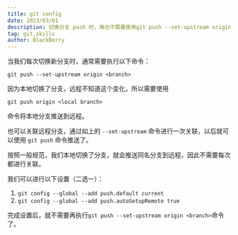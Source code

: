 ```yaml
---
title: git config
date: 2023/03/01
description: 切换分支 push 时，再也不需要使用git push --set-upstream origin <branch>
tag: git,skills
author: BlackBerry
---
```


当我们每次切换新分支时，通常需要执行以下命令：

`git push --set-upstream origin <branch>`

因为本地切换了分支，远程不知道这个变化，所以需要使用

`git push origin <local branch>`

命令将本地分支推送到远程。

也可以关联远程分支，通过如上的 `--set-upstream` 命令进行一次关联，以后就可以使用 `git push` 命令推送了。

按照一般规范，我们本地切换了分支，就会推送同名分支到远程，因此不需要每次都进行关联。

我们可以进行以下设置（二选一）：

1. `git config --global --add push.default current`
2. `git config --global --add push.autoSetupRemote true`

完成设置后，就不需要再执行`git push --set-upstream origin <branch>`命令了。
